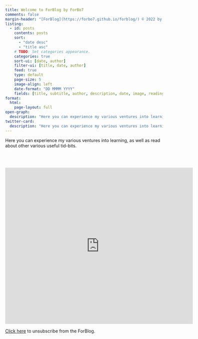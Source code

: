 ```yaml
---
title: Welcome to ForBlog by ForBo7
comments: false
margin-header: "[ForBlog](https://forbo7.github.io/forblog/) © 2022 by [Salman Naqvi](https://forbo7.github.io/about.html) is licensed under [CC BY-NC 4.0](https://creativecommons.org/licenses/by-nc/4.0/?ref=chooser-v1)"
listing:
  - id: posts
    contents: posts
    sort: 
      - "date desc"
      - "title asc"
    # TODO: Set categories appearance.  
    categories: true
    sort-ui: [date, author]
    filter-ui: [title, date, author]
    feed: true
    type: default
    page-size: 5
    image-align: left
    date-format: "DD MMMM YYYY"
    fields: [title, subtitle, author, description, date, image, reading-time]
format:
  html:
    page-layout: full
open-graph:
  description: "Here you can experience my various ventures into learning, as well as read about other various useful tid-bits."
twitter-card:
  description: "Here you can experience my various ventures into learning, as well as read about other various useful tid-bits."
---
```


Here you can experience my various ventures into learning, as well as read about other various useful tid-bits.

<br></br>

:::{#posts}
:::

<iframe src="https://docs.google.com/forms/d/e/1FAIpQLSfjkZ_LRy1pXna0cDuvfH9lflySyxTaBAMozJTfKtwWG0m5bA/viewform?embedded=true" width="600" height="500"
frameborder="0" marginheight="0" marginwidth="0">Loading…</iframe>

[Click here](../unsubscribe.qmd) to unsubscribe from the ForBlog.
